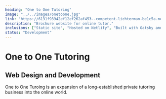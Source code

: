 ```yaml
---
heading: "One to One Tutoring"
image: "../../images/onetoone.jpg"
link: "https://6131f93942ef12ef262af453--competent-lichterman-be1c5a.netlify.app/"
description: "Brochure website for online tutor."
inclusions: ["Static site", "Hosted on Netlify", "Built with Gatsby and Tailwind"]
status: "Development"
---
```

# One to One Tutoring

## Web Design and Development

One to One Turoing is an expansion of a long-established private tutoring business into the online world. 